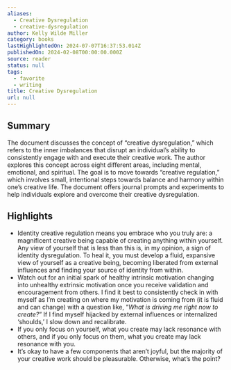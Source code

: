 ```yaml
---
aliases:
  - Creative Dysregulation
  - creative-dysregulation
author: Kelly Wilde Miller
category: books
lastHighlightedOn: 2024-07-07T16:37:53.014Z
publishedOn: 2024-02-08T00:00:00.000Z
source: reader
status: null
tags:
  - favorite
  - writing
title: Creative Dysregulation
url: null
---
```

## Summary

The document discusses the concept of “creative dysregulation,” which refers to the inner imbalances that disrupt an individual’s ability to consistently engage with and execute their creative work. The author explores this concept across eight different areas, including mental, emotional, and spiritual. The goal is to move towards “creative regulation,” which involves small, intentional steps towards balance and harmony within one’s creative life. The document offers journal prompts and experiments to help individuals explore and overcome their creative dysregulation.

## Highlights

- Identity creative regulation means you embrace who you truly are: a magnificent creative being capable of creating anything within yourself. Any view of yourself that is less than this is, in my opinion, a sign of identity dysregulation. To heal it, you must develop a fluid, expansive view of yourself as a creative being, becoming liberated from external influences and finding your source of identity from within.
- Watch out for an initial spark of healthy intrinsic motivation changing into unhealthy extrinsic motivation once you receive validation and encouragement from others. I find it best to consistently check in with myself as I’m creating on where my motivation is coming from (it is fluid and can change) with a question like, “_What is driving me right now to create?_” If I find myself hijacked by external influences or internalized ‘shoulds,’ I slow down and recalibrate.
- If you only focus on yourself, what you create may lack resonance with others, and if you only focus on them, what you create may lack resonance with you.
- It’s okay to have a few components that aren’t joyful, but the majority of your creative work should be pleasurable. Otherwise, what’s the point?
